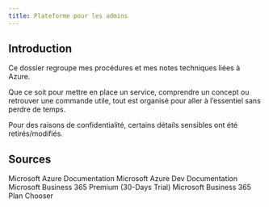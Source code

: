 ```yaml
---
title: Plateforme pour les admins
---
```

## Introduction

Ce dossier regroupe mes procédures et mes notes techniques liées à Azure.  

Que ce soit pour mettre en place un service, comprendre un concept ou retrouver une commande utile, tout est organisé pour aller à l’essentiel sans perdre de temps.

Pour des raisons de confidentialité, certains détails sensibles ont été retirés/modifiés.

<LearningCycle lang="fr" />
<CultureCycle lang="fr" />

## Sources
<Cards>
  <Card href="https://learn.microsoft.com/en-us/azure/?product=popular" title="MS Azure">
    Microsoft Azure Documentation 
  </Card>

  <Card href="https://learn.microsoft.com/en-us/azure/developer/" title="MS Azure for Devs">
    Microsoft Azure Dev Documentation
  </Card>
</Cards>

<br />

<Cards>
  <Card href="https://www.microsoft.com/fr-fr/microsoft-365/business/microsoft-365-business-premium?activetab=pivot:overviewtab" title="M365 Business Premium">
    Microsoft Business 365 Premium (30-Days Trial)
  </Card>

  <Card href="https://www.microsoft.com/fr-fr/microsoft-365/business/microsoft-365-plan-chooser" title="M365 Business Plan Chooser">
    Microsoft Business 365 Plan Chooser
  </Card>
</Cards>
